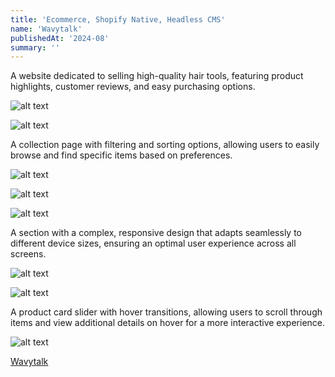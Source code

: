 ```yaml
---
title: 'Ecommerce, Shopify Native, Headless CMS'
name: 'Wavytalk'
publishedAt: '2024-08'
summary: ''
---
```


A website dedicated to selling high-quality hair tools, featuring product highlights, customer reviews, and easy purchasing options.

![alt text](/images/wavytalk/Wavytalk-1.jpeg)

![alt text](/images/wavytalk/Wavytalk-3.jpeg)

A collection page with filtering and sorting options, allowing users to easily browse and find specific items based on preferences.

![alt text](/images/wavytalk/Wavytalk-5.jpeg)

![alt text](/images/wavytalk/Wavytalk-6.jpeg)

![alt text](/images/wavytalk/Wavytalk-4.jpeg)

A section with a complex, responsive design that adapts seamlessly to different device sizes, ensuring an optimal user experience across all screens.

![alt text](/images/wavytalk/Wavytalk-7.jpeg)

![alt text](/images/wavytalk/Wavytalk-2.jpeg)

A product card slider with hover transitions, allowing users to scroll through items and view additional details on hover for a more interactive experience.

![alt text](/images/wavytalk/Wavytalk-8.jpeg)

[Wavytalk](https://wavytalk.com/)